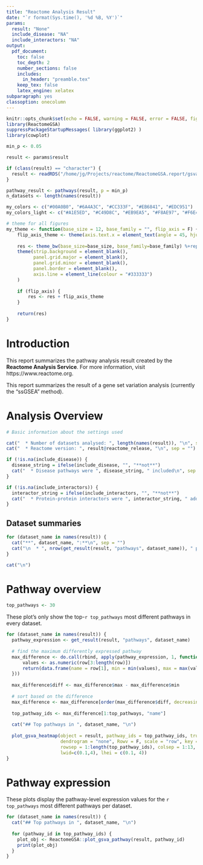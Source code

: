 ```yaml
---
title: "Reactome Analysis Result"
date: "`r format(Sys.time(), '%d %B, %Y')`"
params:
  result: "None"
  include_disease: "NA"
  include_interactors: "NA"
output:
  pdf_document:
    toc: false
    toc_depth: 2
    number_sections: false
    includes:
      in_header: "preamble.tex"
    keep_tex: false
    latex_engine: xelatex
subparagraph: yes
classoption: onecolumn
---
```


```r
knitr::opts_chunk$set(echo = FALSE, warning = FALSE, error = FALSE, fig.pos = 'H', fig.align = "center")
library(ReactomeGSA)
suppressPackageStartupMessages( library(ggplot2) )
library(cowplot)

min_p <- 0.05

result <- params$result

if (class(result) == "character") {
  result <- readRDS("/home/jg/Projects/reactome/ReactomeGSA.report/gsva_result.rds")
}

pathway_result <- pathways(result, p = min_p)
n_datasets <- length(names(result))

my_colors <- c("#00A0B0", "#6A4A3C", "#CC333F", "#EB6841", "#EDC951")
my_colors_light <- c("#A1E5ED", "#C49D8C", "#EB9EA5", "#F8AE97", "#F6E4A8")

# theme for all figures
my_theme <- function(base_size = 12, base_family = "", flip_axis = F) {
    flip_axis_theme <- theme(axis.text.x = element_text(angle = 45, hjust = 1))
    
    res <- theme_bw(base_size=base_size, base_family=base_family) %+replace% 
    theme(strip.background = element_blank(),
          panel.grid.major = element_blank(),
          panel.grid.minor = element_blank(),
          panel.border = element_blank(), 
          axis.line = element_line(colour = "#333333")
    )
    
    if (flip_axis) {
        res <- res + flip_axis_theme
    }
    
    return(res)
}
```

# Introduction

This report summarizes the pathway analysis result created by the **Reactome Analysis Service**. For more information, visit
https://www.reactome.org.

This report summarizes the result of a gene set variation analysis (currently the "ssGSEA" method).

# Analysis Overview

```r
# Basic information about the settings used

cat("  * Number of datasets analysed: ", length(names(result)), "\n", sep = "")
cat("  * Reactome version: ", result@reactome_release, "\n", sep = "")

if (!is.na(include_disease)) {
  disease_string = ifelse(include_disease, "", "**not**")
  cat("  * Disease pathways were ", disease_string, " included\n", sep = "")
}

if (!is.na(include_interactors)) {
  interactor_string = ifelse(include_interactors, "", "**not**")
  cat("  * Protein-protein interactors were ", interactor_string, " added\n", sep = "")
}
```

## Dataset summaries

```r
for (dataset_name in names(result)) {
  cat("**", dataset_name, ":**\n", sep = "")
  cat("\n  * ", nrow(get_result(result, "pathways", dataset_name)), " pathways\n", sep = "")
}

cat("\n")
```

# Pathway overview

```r
top_pathways <- 30
```

These plot's only show the top-`r top_pathways` most different pathways in every dataset.

```r
for (dataset_name in names(result)) {
  pathway_expression <- get_result(result, "pathways", dataset_name)
  
  # find the maximum differently expressed pathway
  max_difference <- do.call(rbind, apply(pathway_expression, 1, function(row) {
      values <- as.numeric(row[3:length(row)])
      return(data.frame(name = row[1], min = min(values), max = max(values)))
  }))
  
  max_difference$diff <- max_difference$max - max_difference$min
  
  # sort based on the difference
  max_difference <- max_difference[order(max_difference$diff, decreasing = T), ]
  
  top_pathway_ids <- max_difference[1:top_pathways, "name"]
  
  cat("## Top pathways in ", dataset_name, "\n")
  
  plot_gsva_heatmap(object = result, pathway_ids = top_pathway_ids, truncate_names = T, 
                    dendrogram = "none", Rowv = F, scale = "row", key = F, 
                    rowsep = 1:length(top_pathway_ids), colsep = 1:13, sepcolor = "black", sepwidth = c(0.01, 0.0001),
                    lwid=c(0.1,4), lhei = c(0.1, 4))
}
```

# Pathway expression

These plots display the pathway-level expression values for the `r top_pathways` most different pathways per dataset.

```r
for (dataset_name in names(result)) {
  cat("## Top pathways in ", dataset_name, "\n")
  
  for (pathway_id in top_pathway_ids) {
    plot_obj <- ReactomeGSA::plot_gsva_pathway(result, pathway_id)
    print(plot_obj)
  }
}
```
